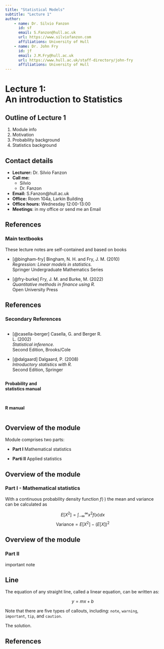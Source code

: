 ```yaml
---
title: "Statistical Models"
subtitle: "Lecture 1"
author: 
    - name: Dr. Silvio Fanzon
      id: sf
      email: S.Fanzon@hull.ac.uk
      url: https://www.silviofanzon.com
      affiliations: University of Hull
    - name: Dr. John Fry
      id: jf
      email: J.M.Fry@hull.ac.uk
      url: https://www.hull.ac.uk/staff-directory/john-fry
      affiliations: University of Hull
---
```



# Lecture 1: <br>An introduction to Statistics {background-color="#cc0164" visibility="uncounted"}




## Outline of Lecture 1

1. Module info
2. Motivation
3. Probability background
4. Statistics background




## Contact details

- **Lecturer:** Dr. Silvio Fanzon
- **Call me:**
  * Silvio
  * Dr. Fanzon
- **Email:** S.Fanzon@hull.ac.uk
- **Office:** Room 104a, Larkin Building
- **Office hours:** Wednesday 12:00-13:00
- **Meetings**: in my office or send me an Email




## References
### Main textbooks 

These lecture notes are self-contained and based on books

- [@bingham-fry] Bingham, N. H. and Fry, J. M. (2010) <br> *Regression: Linear models in statistics.* <br> Springer Undergraduate Mathematics Series

- [@fry-burke] Fry, J. M. and Burke, M. (2022) <br>*Quantitative methods in finance using R.* <br>Open University Press


## References
### Secondary References 

::: {.column width="65%"}
- [@casella-berger] Casella, G. and Berger R. L. (2002)<br>
*Statistical inference.*
<br> Second Edition, Brooks/Cole


- [@dalgaard] Dalgaard, P. (2008)
<br> *Introductory statistics with R.*
<br> Second Edition, Springer   
:::

::: {.column width="30%"}
**Probability and statistics manual**

<br>

**R manual**
:::





## Overview of the module

Module comprises two parts:

- **Part I** Mathematical statistics

- **Parti II** Applied statistics



## Overview of the module
### Part I -  Mathematical statistics

With a continuous probability density function $f(\cdot)$ the mean and variance can be calculated as

\begin{gather*}
\mbox{Mean}=E[X]=\int_{-\infty}^{\infty}x \, f(x)dx \\
a_1=b_1+c_1\\
a_2=b_2+c_2-d_2+e_2
\end{gather*}
$$
E[X^2]=\int_{-\infty}^{\infty}x^2f(x)dx
$$
$$
\mbox{Variance}=E[X^2]-(E[X])^2
$$



## Overview of the module
### Part II

[important note]{.alert}

::: {#thm-line}

## Line

The equation of any straight line, called a linear equation, can be written as:

$$
y = mx + b
$$
:::

::: {.callout-note}
Note that there are five types of callouts, including:
`note`, `warning`, `important`, `tip`, and `caution`.
:::

::: {.proof}
The solution.
:::

## References



